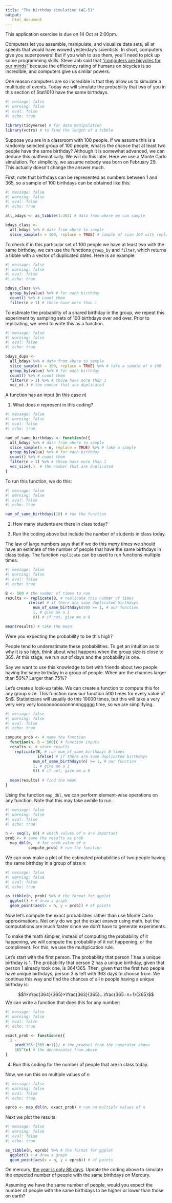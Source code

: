 ```yaml
---
title: "The birthday simulation (AE-5)"
output: 
   html_document
---
```


::: callout-important
This application exercise is due on 14 Oct at 2:00pm.
:::

Computers let you assemble, manipulate, and visualize data sets, all at speeds that would have wowed yesterday's scientists. In short, computers give you superpowers! But if you wish to use them, you'll need to pick up some programming skills. Steve Job said that ["computers are bicycles for our minds"](https://medium.learningbyshipping.com/bicycle-121262546097) because the efficiency rating of humans on bicycles is so incredible, and computers give us similar powers.

One reason computers are so incredible is that they allow us to simulate a multitude of events. Today we will simulate the probability that two of you in this section of Stat1010 have the same birthdays.

```r
#| message: false
#| warning: false
#| eval: false
#| echo: true

library(tidyverse) # for data manipulation
library(vctrs) # to find the length of a tibble
```

Suppose you are in a classroom with 100 people. If we assume this is a randomly selected group of 100 people, what is the chance that at least two people have the same birthday? Although it is somewhat advanced, we can deduce this mathematically. We will do this later. Here we use a Monte Carlo simulation. For simplicity, we assume nobody was born on February 29. This actually doesn't change the answer much.

First, note that birthdays can be represented as numbers between 1 and 365, so a sample of 100 birthdays can be obtained like this:

```r
#| message: false
#| warning: false
#| eval: false
#| echo: true

all_bdays <- as_tibble(1:365) # data from where we can sample

bdays_class <- 
  all_bdays %>% # data from where to sample
  slice_sample(n = 100, replace = TRUE) # sample of size 100 with replacement
```

To check if in this particular set of 100 people we have at least two with the same birthday, we can use the functions `group_by` and `filter`, which returns a tibble with a vector of duplicated dates. Here is an example:

```r
#| message: false
#| warning: false
#| eval: false
#| echo: true

bdays_class %>% 
  group_by(value) %>% # for each birthday
  count() %>% # count them
  filter(n > 1) # those have more than 1
```

To estimate the probability of a shared birthday in the group, we repeat this experiment by sampling sets of 100 birthdays over and over. Prior to replicating, we need to write this as a function.

```r
#| message: false
#| warning: false
#| eval: false
#| echo: true

bdays_dups <- 
  all_bdays %>% # data from where to sample
  slice_sample(n = 100, replace = TRUE) %>% # take a sample of n 100
  group_by(value) %>% # for each birthday
  count() %>% # count them
  filter(n > 1) %>% # those have more than 1
  vec_n(.) # the number that are duplicated
```

A function has an input (in this case $n$)

1.  What does $n$ represent in this coding?

```r
#| message: false
#| warning: false
#| eval: false
#| echo: true

num_of_same_birthdays <- function(n){
  all_bdays %>% # data from where to sample
  slice_sample(n = n, replace = TRUE) %>% # take a sample
  group_by(value) %>% # for each birthday
  count() %>% # count them
  filter(n > 1) %>% # those have more than 1
  vec_size(.)  # the number that are duplicated
}
```

To run this function, we do this:

```r
#| message: false
#| warning: false
#| eval: false
#| echo: true

num_of_same_birthdays(10) # run the function
```

2.  How many students are there in class today?

3.  Run the coding above but include the number of students in class today.

The law of large numbers says that if we do this *many* times we should have an estimate of the number of people that have the same birthdays in class today. The function `replicate` can be used to run functions multiple times.

```r
#| message: false
#| warning: false
#| eval: false
#| echo: true

B <- 500 # the number of times to run
results <- replicate(B, # replicate this number of times
          ifelse( # if there are some duplicated birthdays
            num_of_same_birthdays(50) >= 1, # our function
            1, # give me a 1
            0)) # if not, give me a 0

mean(results) # take the mean
```

Were you expecting the probability to be this high?

People tend to underestimate these probabilities. To get an intuition as to why it is so high, think about what happens when the group size is close to 365. At this stage, we run out of days and the probability is one.

Say we want to use this knowledge to bet with friends about two people having the same birthday in a group of people. When are the chances larger than 50%? Larger than 75%?

Let's create a look-up table. We can create a function to compute this for any group size. This function runs our function $500$ times for every value of \$n\$. Statisticians will usually do this $10000$ times, but this will take a very very very very looooooooooonnnnnggggg time, so we are simplifying.

```r
#| message: false
#| warning: false
#| eval: false
#| echo: true

compute_prob <- # name the function
  function(n, B = 500){ # function inputs
  results <- # store results
    replicate(B, # run num_of_same_birthdays B times 
              ifelse( # if there are some duplicated birthdays
            num_of_same_birthdays(n) >= 1, # our function
            1, # give me a 1
            0)) # if not, give me a 0
  
  mean(results) # find the mean
}
```

Using the function `map_dbl`, we can perform element-wise operations on any function. Note that this may take awhile to run.

```r
#| message: false
#| warning: false
#| eval: false
#| echo: true

n <- seq(1, 60) # which values of n are important
prob <- # save the results as prob
  map_dbl(n,  # for each value of n 
          compute_prob) # run the function
```

We can now make a plot of the estimated probabilities of two people having the same birthday in a group of size n:

```r
#| message: false
#| warning: false
#| eval: false
#| echo: true

as_tibble(n, prob) %>% # the format for ggplot
  ggplot() + # draw a graph
  geom_point(aes(x = n, y = prob)) # of points
```

Now let's compute the exact probabilities rather than use Monte Carlo approximations. Not only do we get the exact answer using math, but the computations are much faster since we don't have to generate experiments.

To make the math simpler, instead of computing the probability of it happening, we will compute the probability of it not happening, or the compliment. For this, we use the multiplication rule.

Let's start with the first person. The probability that person 1 has a unique birthday is 1. The probability that person 2 has a unique birthday, given that person 1 already took one, is 364/365. Then, given that the first two people have unique birthdays, person 3 is left with 363 days to choose from. We continue this way and find the chances of all $n$ people having a unique birthday is:

$$1×\frac{364}{365}×\frac{363}{365}…\frac{365−n+1}{365}$$ We can write a function that does this for any number:

```r
#| message: false
#| warning: false
#| eval: false
#| echo: true

exact_prob <- function(n){
  1 - 
    prod(365:(365-n+1))/ # the product from the numerator above
    365^(n) # the denominator from above
}
```

4.  Run this coding for the number of people that are in class today.

Now, we run this on multiple values of $n$

```r
#| message: false
#| warning: false
#| eval: false
#| echo: true

eprob <- map_dbl(n, exact_prob) # run on multiple values of n
```

Next we plot the results.

```r
#| message: false
#| warning: false
#| eval: false
#| echo: true

as_tibble(n, eprob) %>% # the format for ggplot
  ggplot() + # draw a graph
  geom_point(aes(x = n, y = eprob)) # of points
```

On mercury, [the year is only 88 days](https://www.universetoday.com/47834/length-of-day-on-mercury/). Update the coding above to simulate the expected number of people with the same birthdays on Mercury.

Assuming we have the same number of people, would you expect the number of people with the same birthdays to be higher or lower than those on earth?
